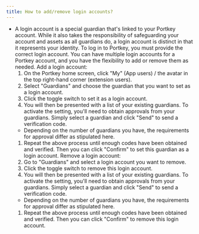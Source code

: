 ```yaml
---
title: How to add/remove login accounts?
---
```


* A login account is a special guardian that's linked to your Portkey account. While it also takes the responsibility of safeguarding your account and assets as all guardians do, a login account is distinct in that it represents your identity. To log in to Portkey, you must provide the correct login account.
  You can have multiple login accounts for a Portkey account, and you have the flexibility to add or remove them as needed.
  Add a login account:
  1. On the Portkey home screen, click "My" (App users) / the avatar in the top right-hand corner (extension users).
  2. Select "Guardians" and choose the guardian that you want to set as a login account.
  3. Click the toggle switch to set it as a login account.
  4. You will then be presented with a list of your existing guardians. To activate the setting, you'll need to obtain approvals from your guardians. Simply select a guardian and click "Send" to send a verification code.
  * Depending on the number of guardians you have, the requirements for approval differ as stipulated here.
  1. Repeat the above process until enough codes have been obtained and verified. Then you can click "Confirm" to set this guardian as a login account.
     Remove a login account:
  2. Go to "Guardians" and select a login account you want to remove.
  3. Click the toggle switch to remove this login account.
  4. You will then be presented with a list of your existing guardians. To activate the setting, you'll need to obtain approvals from your guardians. Simply select a guardian and click "Send" to send a verification code.
  * Depending on the number of guardians you have, the requirements for approval differ as stipulated here.
  1. Repeat the above process until enough codes have been obtained and verified. Then you can click "Confirm" to remove this login account.
